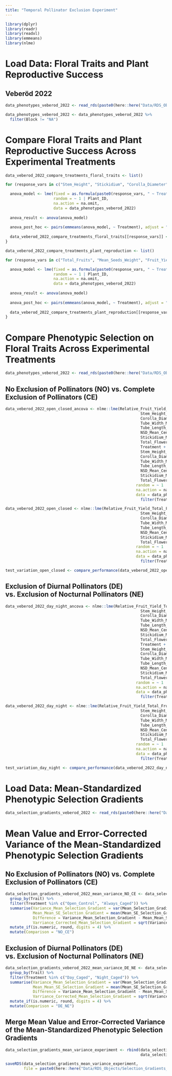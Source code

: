 ```yaml
---
title: "Temporal Pollinator Exclusion Experiment"
---
```


```r
library(dplyr)
library(readr)
library(readxl)
library(emmeans)
library(nlme)
```

# Load Data: Floral Traits and Plant Reproductive Success

## Veberöd 2022

```r
data_phenotypes_veberod_2022 <- read_rds(paste0(here::here("Data/RDS_Objects/Data_Phenotypes_Veberod_2022.rds")))
```

```r
data_phenotypes_veberod_2022 <- data_phenotypes_veberod_2022 %>% 
  filter(Block != "NA")
```

# Compare Floral Traits and Plant Reproductive Success Across Experimental Treatments

```r
data_veberod_2022_compare_treatments_floral_traits <- list()

for (response_vars in c("Stem_Height", "Stickidium", "Corolla_Diameter", "Tube_Width", "Tube_Length", "NSD", "Total_Flowers")) {

  anova_model <- lme(fixed = as.formula(paste0(response_vars, " ~ Treatment")),
                     random = ~ 1 | Plant_ID,
                     na.action = na.omit,
                     data = data_phenotypes_veberod_2022)
  
  anova_result <- anova(anova_model)
  
  anova_post_hoc <- pairs(emmeans(anova_model, ~ Treatment), adjust = "bonferroni")
  
  data_veberod_2022_compare_treatments_floral_traits[[response_vars]] <- list(anova_result, anova_post_hoc)
}
```

```r
data_veberod_2022_compare_treatments_plant_reproduction <- list()

for (response_vars in c("Total_Fruits", "Mean_Seeds_Weight", "Fruit_Yield_Total_Fruits")) {

  anova_model <- lme(fixed = as.formula(paste0(response_vars, " ~ Treatment")),
                     random = ~ 1 | Plant_ID,
                     na.action = na.omit,
                     data = data_phenotypes_veberod_2022)
  
  anova_result <- anova(anova_model)
  
  anova_post_hoc <- pairs(emmeans(anova_model, ~ Treatment), adjust = "bonferroni")
  
  data_veberod_2022_compare_treatments_plant_reproduction[[response_vars]] <- list(anova_result, anova_post_hoc)
}
```

# Compare Phenotypic Selection on Floral Traits Across Experimental Treatments

```r
data_phenotypes_veberod_2022 <- read_rds(paste0(here::here("Data/RDS_Objects/Data_Phenotypes_Veberod_2022.rds")))
```

## No Exclusion of Pollinators (NO) vs. Complete Exclusion of Pollinators (CE)

```r
data_veberod_2022_open_closed_ancova <- nlme::lme(Relative_Fruit_Yield_Total_Fruits ~
                                                           Stem_Height_Mean_Centred +
                                                           Corolla_Diameter_Mean_Centred +
                                                           Tube_Width_Mean_Centred +
                                                           Tube_Length_Mean_Centred +
                                                           NSD_Mean_Centred +
                                                           Stickidium_Mean_Centred +
                                                           Total_Flowers_Mean_Centred +
                                                           Treatment +
                                                           Stem_Height_Mean_Centred:Treatment +
                                                           Corolla_Diameter_Mean_Centred:Treatment +
                                                           Tube_Width_Mean_Centred:Treatment +
                                                           Tube_Length_Mean_Centred:Treatment +
                                                           NSD_Mean_Centred:Treatment +
                                                           Stickidium_Mean_Centred:Treatment +
                                                           Total_Flowers_Mean_Centred:Treatment,
                                                         random = ~ 1 | Plant_ID,
                                                         na.action = na.omit,
                                                         data = data_phenotypes_veberod_2022 %>% 
                                                           filter(Treatment %in% c("Open_Control", "Always_Caged")))
```

```r
data_veberod_2022_open_closed <- nlme::lme(Relative_Fruit_Yield_Total_Fruits ~
                                                           Stem_Height_Mean_Centred +
                                                           Corolla_Diameter_Mean_Centred +
                                                           Tube_Width_Mean_Centred +
                                                           Tube_Length_Mean_Centred +
                                                           NSD_Mean_Centred +
                                                           Stickidium_Mean_Centred +
                                                           Total_Flowers_Mean_Centred,
                                                         random = ~ 1 | Plant_ID,
                                                         na.action = na.omit,
                                                         data = data_phenotypes_veberod_2022 %>% 
                                                           filter(Treatment %in% c("Open_Control", "Always_Caged")))
```

```r
test_variation_open_closed <- compare_performance(data_veberod_2022_open_closed_ancova, data_veberod_2022_open_closed)
```

## Exclusion of Diurnal Pollinators (DE) vs. Exclusion of Nocturnal Pollinators (NE)

```r
data_veberod_2022_day_night_ancova <- nlme::lme(Relative_Fruit_Yield_Total_Fruits ~
                                                           Stem_Height_Mean_Centred +
                                                           Corolla_Diameter_Mean_Centred +
                                                           Tube_Width_Mean_Centred +
                                                           Tube_Length_Mean_Centred +
                                                           NSD_Mean_Centred +
                                                           Stickidium_Mean_Centred +
                                                           Total_Flowers_Mean_Centred +
                                                           Treatment +
                                                           Stem_Height_Mean_Centred:Treatment +
                                                           Corolla_Diameter_Mean_Centred:Treatment +
                                                           Tube_Width_Mean_Centred:Treatment +
                                                           Tube_Length_Mean_Centred:Treatment +
                                                           NSD_Mean_Centred:Treatment +
                                                           Stickidium_Mean_Centred:Treatment +
                                                           Total_Flowers_Mean_Centred:Treatment,
                                                         random = ~ 1 | Plant_ID,
                                                         na.action = na.omit,
                                                         data = data_phenotypes_veberod_2022 %>% 
                                                           filter(Treatment %in% c("Day_Caged", "Night_Caged")))
```

```r
data_veberod_2022_day_night <- nlme::lme(Relative_Fruit_Yield_Total_Fruits ~
                                                           Stem_Height_Mean_Centred +
                                                           Corolla_Diameter_Mean_Centred +
                                                           Tube_Width_Mean_Centred +
                                                           Tube_Length_Mean_Centred +
                                                           NSD_Mean_Centred +
                                                           Stickidium_Mean_Centred +
                                                           Total_Flowers_Mean_Centred,
                                                         random = ~ 1 | Plant_ID,
                                                         na.action = na.omit,
                                                         data = data_phenotypes_veberod_2022 %>% 
                                                           filter(Treatment %in% c("Day_Caged", "Night_Caged")))
```

```r
test_variation_day_night <- compare_performance(data_veberod_2022_day_night_ancova, data_veberod_2022_day_night)
```

# Load Data: Mean-Standardized Phenotypic Selection Gradients

```r
data_selection_gradients_veberod_2022 <- read_rds(paste0(here::here("Data/RDS_Objects/Selection_Gradients_Veberod_2022.rds")))
```

# Mean Value and Error-Corrected Variance of the Mean-Standardized Phenotypic Selection Gradients

## No Exclusion of Pollinators (NO) vs. Complete Exclusion of Pollinators (CE)

```r
data_selection_gradients_veberod_2022_mean_variance_NO_CE <- data_selection_gradients_veberod_2022 %>% 
  group_by(Trait) %>% 
  filter(Treatment %in% c("Open_Control", "Always_Caged")) %>% 
  summarise(Variance_Mean_Selection_Gradient = var(Mean_Selection_Gradient),
            Mean_Mean_SE_Selection_Gradient = mean(Mean_SE_Selection_Gradient^2),
            Difference = Variance_Mean_Selection_Gradient - Mean_Mean_SE_Selection_Gradient,
            Varriance_Corrected_Mean_Selection_Gradient = sqrt(Variance_Mean_Selection_Gradient - Mean_Mean_SE_Selection_Gradient)) %>% 
  mutate_if(is.numeric, round, digits = 4) %>% 
  mutate(Comparison = "NO_CE")
```

## Exclusion of Diurnal Pollinators (DE) vs. Exclusion of Nocturnal Pollinators (NE)

```r
data_selection_gradients_veberod_2022_mean_variance_DE_NE <- data_selection_gradients_veberod_2022 %>% 
  group_by(Trait) %>% 
  filter(Treatment %in% c("Day_Caged", "Night_Caged")) %>% 
  summarise(Variance_Mean_Selection_Gradient = var(Mean_Selection_Gradient),
            Mean_Mean_SE_Selection_Gradient = mean(Mean_SE_Selection_Gradient^2),
            Difference = Variance_Mean_Selection_Gradient - Mean_Mean_SE_Selection_Gradient,
            Varriance_Corrected_Mean_Selection_Gradient = sqrt(Variance_Mean_Selection_Gradient - Mean_Mean_SE_Selection_Gradient)) %>% 
  mutate_if(is.numeric, round, digits = 4) %>% 
  mutate(Comparison = "DE_NE")
```

## Merge Mean Value and Error-Corrected Variance of the Mean-Standardized Phenotypic Selection Gradients

```r
data_selection_gradients_mean_variance_experiment <- rbind(data_selection_gradients_veberod_2022_mean_variance_NO_CE,
                                                           data_selection_gradients_veberod_2022_mean_variance_DE_NE)
```

```r
saveRDS(data_selection_gradients_mean_variance_experiment, 
        file = paste0(here::here("Data/RDS_Objects/Selection_Gradients_Error_Corrected_Experiment.rds")))
```
